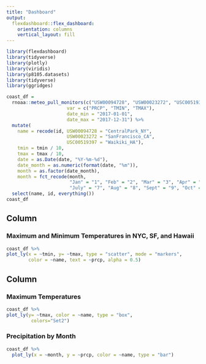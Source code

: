 ```yaml
---
title: "Dashboard"
output: 
  flexdashboard::flex_dashboard:
    orientation: columns
    vertical_layout: fill
---
```


```r
library(flexdashboard)
library(tidyverse)
library(plotly)
library(viridis)
library(p8105.datasets)
library(tidyverse)
library(ggridges)
```

```r
coast_df = 
  rnoaa::meteo_pull_monitors(c("USW00094728", "USW00023272", "USC00519397"),
                      var = c("PRCP", "TMIN", "TMAX"), 
                      date_min = "2017-01-01",
                      date_max = "2017-12-31") %>%
  mutate(
    name = recode(id, USW00094728 = "CentralPark_NY", 
                      USW00023272 = "SanFrancisco_CA",
                      USC00519397 = "Waikiki_HA"),
    tmin = tmin / 10,
    tmax = tmax / 10,
    date = as.Date(date, "%Y-%m-%d"),
    date_month = as.numeric(format(date, "%m")),
    month = as.factor(date_month),
    month = fct_recode(month,
                       "Jan" = "1", "Feb" = "2", "Mar" = "3", "Apr" = "4", "May" = "5", "June" = "6",
                       "July" = "7", "Aug" = "8", "Sept" = "9", "Oct" = "10", "Nov" = "11", "Dec" = "12")) %>%
  select(name, id, everything())
coast_df
```


Column {data-width=650}
-----------------------------------------------------------------------

### Maximum and Minimum Temperatures in NYC, SF, and Hawaii

```r
coast_df %>%
plot_ly(x = ~tmin, y= ~tmax, type = "scatter", mode = "markers",
        color = ~name, text = ~prcp, alpha = 0.5)
```

Column {data-width=350}
-----------------------------------------------------------------------

### Maximum Temperatures

```r
coast_df %>%
plot_ly(y= ~tmax, color = ~name, type = "box",
         colors="Set2")
```

### Precipitation by Month

```r
coast_df %>%
  plot_ly(x = ~month, y = ~prcp, color = ~name, type = "bar")
```

